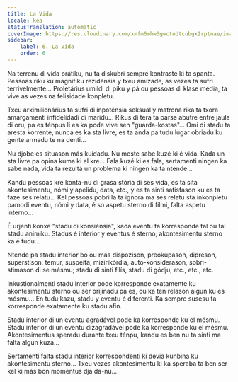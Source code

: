 ```yaml
---
title: La Vida
locale: kea
statusTranslation: automatic
coverImage: https://res.cloudinary.com/xmfm6mhw3gwctndtcubgx2rptnae/image/upload/v1740468922/small_cover_tratado_de_psicologia_revolucionaria_a4c0dca4e0.webp
sidebar:
    label: 6. La Vida
    order: 6
---
```

Na terrenu di vida prátiku, nu ta diskubri sempre kontraste ki ta spanta. Pessoas riku ku magnífiku rezidénsia y txeu amizade, as vezes ta sufri terrivelmente... Proletárius umildi di piku y pá ou pessoas di klase média, ta vive as vezes na felisidade konpletu.

Txeu arximilionárius ta sufri di inpoténsia seksual y matrona rika ta txora amargamenti infidelidadi di maridu... Rikus di tera ta parse abutre entre jaula di oru, pa es ténpus li es ka pode vive sen "guarda-kostas"... Omi di stadu ta aresta korrente, nunca es ka sta livre, es ta anda pa tudu lugar obriadu ku gente armadu te na denti...

Nu djobe es situason más kuidadu. Nu meste sabe kuzé ki é vida. Kada un sta livre pa opina kuma ki el kre... Fala kuzé ki es fala, sertamenti ningen ka sabe nada, vida ta rezultá un problema ki ningen ka ta ntende...

Kandu pessoas kre konta-nu di grasa stória di ses vida, es ta sita akontesimentu, nómi y apelidu, data, etc., y es ta sinti satisfason ku es ta faze ses relatu... Kel pessoas pobri la ta ignora ma ses relatu sta inkonpletu pamodi eventu, nómi y data, é so aspetu sterno di filmi, falta aspetu interno...

É urjenti konxe "stadu di konsiénsia", kada eventu ta korresponde tal ou tal stadu animiku. Stadus é interior y eventus é sterno, akontesimentu sterno ka é tudu...

Ntende pa stadu interior bó ou más dispozison, preokupason, dipreson, superstison, temur, suspeita, mizirikórdia, auto-konsiderason, sobri-stimason di se mésmu; stadu di sinti filís, stadu di gódju, etc., etc., etc.

Inkustionalmenti stadu interior pode korresponde exatamente ku akontesimentu sterno ou ser orijinadu pa es, ou ka ten relason algun ku es mésmu... En tudu kazu, stadu y eventu é diferenti. Ka sempre susesu ta korresponde exatamente ku stadu afin.

Stadu interior di un eventu agradável pode ka korresponde ku el mésmu. Stadu interior di un eventu dizagradável pode ka korresponde ku el mésmu. Akontesimentus speradu durante txeu ténpu, kandu es ben nu ta sinti ma falta algun kuza...

Sertamenti falta stadu interior korrespondenti ki devia kunbina ku akontesimentu sterno... Txeu vezes akontesimentu ki ka speraba ta ben ser kel ki más bon momentus dja da-nu...

